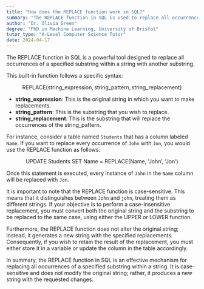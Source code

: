 ```yaml
---
title: "How does the REPLACE function work in SQL?"
summary: "The REPLACE function in SQL is used to replace all occurrences of a specified string value with another value."
author: "Dr. Olivia Green"
degree: "PhD in Machine Learning, University of Bristol"
tutor_type: "A-Level Computer Science Tutor"
date: 2024-04-17
---
```


The REPLACE function in SQL is a powerful tool designed to replace all occurrences of a specified substring within a string with another substring.

This built-in function follows a specific syntax:

$$
\text{REPLACE}(\text{string\_expression}, \text{string\_pattern}, \text{string\_replacement})
$$

- **string_expression**: This is the original string in which you want to make replacements.
- **string_pattern**: This is the substring that you wish to replace.
- **string_replacement**: This is the substring that will replace the occurrences of the string_pattern.

For instance, consider a table named `Students` that has a column labeled `Name`. If you want to replace every occurrence of `John` with `Jon`, you would use the REPLACE function as follows:

$$
\text{UPDATE Students SET Name = REPLACE(Name, 'John', 'Jon')}
$$

Once this statement is executed, every instance of `John` in the `Name` column will be replaced with `Jon`.

It is important to note that the REPLACE function is case-sensitive. This means that it distinguishes between `John` and `john`, treating them as different strings. If your objective is to perform a case-insensitive replacement, you must convert both the original string and the substring to be replaced to the same case, using either the UPPER or LOWER function.

Furthermore, the REPLACE function does not alter the original string; instead, it generates a new string with the specified replacements. Consequently, if you wish to retain the result of the replacement, you must either store it in a variable or update the column in the table accordingly.

In summary, the REPLACE function in SQL is an effective mechanism for replacing all occurrences of a specified substring within a string. It is case-sensitive and does not modify the original string; rather, it produces a new string with the requested changes.
    